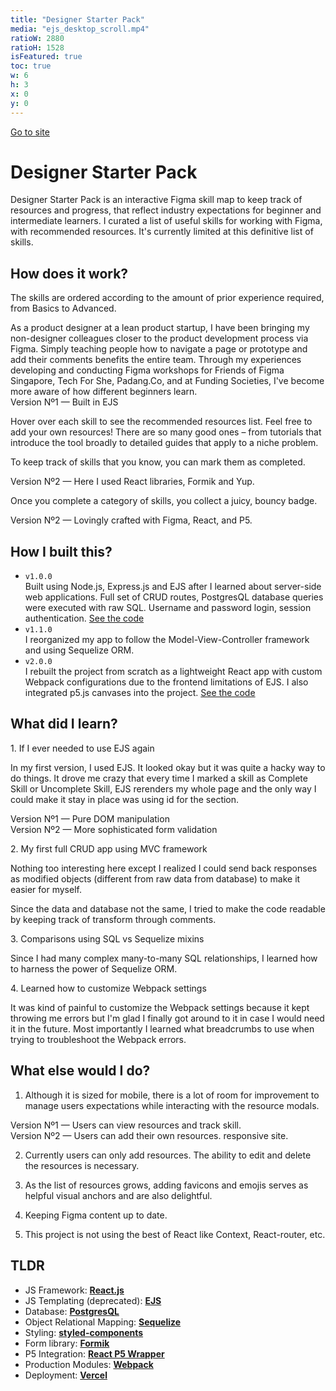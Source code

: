 ```yaml
---
title: "Designer Starter Pack"
media: "ejs_desktop_scroll.mp4"
ratioW: 2880
ratioH: 1528
isFeatured: true
toc: true
w: 6
h: 3
x: 0
y: 0
---
```


<a className="visit-website" href="https://designerstarterpack.lol">
  Go to site
</a>

<PostLayout>

# Designer Starter Pack

Designer Starter Pack is an interactive Figma skill map to keep track of resources and progress, that reflect industry expectations for beginner
and intermediate learners. I curated a list of useful skills for working
with Figma, with recommended resources. It's currently limited at this
definitive list of skills.

</PostLayout>

<div className="margin-top-36">
  <h2>How does it work?</h2>
</div>

<div className="container-fluid margin-top-36">
  <div className="row d-flex">
    <div className="col-md-4 padding-right-24">
      <p>
        The skills are ordered according to the amount of prior experience
        required, from Basics to Advanced.
      </p>
      <AccordionContainer title={"How did I choose the skills?"}>
        As a product designer at a lean product startup, I have been bringing my
        non-designer colleagues closer to the product development process via
        Figma. Simply teaching people how to navigate a page or prototype and
        add their comments benefits the entire team. Through my experiences
        developing and conducting Figma workshops for Friends of Figma
        Singapore, Tech For She, Padang.Co, and at Funding Societies, I've
        become more aware of how different beginners learn.
      </AccordionContainer>
    </div>
    <div className="col-md-8">
      <LoopingVideo src="/images/work/designer-starter-pack/ejs_desktop_scroll.mp4" />
      <figcaption>Version Nº1 — Built in EJS</figcaption>
    </div>
  </div>
</div>

<div className="container-fluid margin-top-36">
  <div className="row d-flex">
    <div className="col-md-4 padding-right-24">
      <p>
        Hover over each skill to see the recommended resources list. Feel free
        to add your own resources! There are so many good ones – from tutorials
        that introduce the tool broadly to detailed guides that apply to a niche
        problem.
      </p>
      <p>
        To keep track of skills that you know, you can mark them as completed.
      </p>
    </div>
    <div className="col-md-8">
      <LoopingVideo src="/images/work/designer-starter-pack/adding_new_resource.mp4" />
      <figcaption>
        Version Nº2 — Here I used React libraries, Formik and Yup.
      </figcaption>
    </div>
  </div>
</div>

<div className="container-fluid margin-top-36">
  <div className="row d-flex">
    <div className="col-md-4 padding-right-24">
      <p>
        Once you complete a category of skills, you collect a juicy, bouncy
        badge.
      </p>
    </div>
    <div className="col-md-8">
      <LoopingVideo src="/images/work/designer-starter-pack/bouncing_badges_2.mp4" />
      <figcaption>
        Version Nº2 — Lovingly crafted with Figma, React, and P5.
      </figcaption>
    </div>
  </div>
</div>

<PostLayout>

## How I built this?

- `v1.0.0`  
  Built using Node.js, Express.js and EJS after I learned about server-side web applications. Full set of CRUD routes, PostgresQL database queries were executed with raw SQL. Username and password login, session authentication.
  [See the code](https://github.com/samanthadotdesign/designerstarterpack)
- `v1.1.0`  
  I reorganized my app to follow the Model-View-Controller framework and using Sequelize ORM.
- `v2.0.0`  
  I rebuilt the project from scratch as a lightweight React app with custom Webpack configurations due to the frontend limitations of EJS. I also integrated p5.js canvases into the project.
  [See the code](https://github.com/samanthadotdesign/dsp)

</PostLayout>

<PostLayout>

## What did I learn?

<p className="lesson-header">1. If I ever needed to use EJS again</p>

In my first version, I used EJS. It looked okay but it was quite a hacky way to do things. It drove me crazy that every time I marked a skill as Complete Skill or Uncomplete Skill, EJS rerenders my whole page and the only way I could make it stay in place was using id for the section.

</PostLayout>

<div className="container-fluid margin-top-36">
  <div className="row d-flex justify-content-between">
    <div className="col-md-6 padding-right-24">
      <LoopingVideo src="/images/work/designer-starter-pack/ejs_desktop_modal.mp4" />
      <figcaption>Version Nº1 — Pure DOM manipulation</figcaption>
    </div>
    <div className="col-md-6 padding-left-24">
      <LoopingVideo src="/images/work/designer-starter-pack/react_desktop_modal.mp4" />
      <figcaption>Version Nº2 — More sophisticated form validation</figcaption>
    </div>
  </div>
</div>

<PostLayout>

<p className="lesson-header">2. My first full CRUD app using MVC framework</p>

Nothing too interesting here except I realized I could send back responses as modified objects (different from raw data from database) to make it easier for myself.

Since the data and database not the same, I tried to make the code readable by keeping track of transform through comments.

<p className="lesson-header">3. Comparisons using SQL vs Sequelize mixins</p>

<MarkdownImage
  src="/images/work/designer-starter-pack/erd.png"
  width="1902px"
  height="1182px"
  layout="fill"
/>

<p className="margin-top-36">
  Since I had many complex many-to-many SQL relationships, I learned how to
  harness the power of Sequelize ORM.
</p>

<p className="lesson-header">4. Learned how to customize Webpack settings</p>

It was kind of painful to customize the Webpack settings because it kept throwing me errors but I'm glad I finally got around to it in case I would need it in the future. Most importantly I learned what breadcrumbs to use when trying to troubleshoot the Webpack errors.

</PostLayout>

<PostLayout>

## What else would I do?

1. Although it is sized for mobile, there is a lot of room for improvement to manage users expectations while interacting with the resource modals.

</PostLayout>

<div className="container-fluid margin-top-36">
  <div className="row d-flex justify-content-around max-height-400">
    <div className="col-md-6">
      <LoopingVideoMobile src="/images/work/designer-starter-pack/ejs_mobile_modal.mp4" />
      <figcaption>
        Version Nº1 — Users can view resources and track skill.
      </figcaption>
    </div>
    <div className="col-md-6">
      <LoopingVideoMobile src="/images/work/designer-starter-pack/react_mobile_form.mp4" />
      <figcaption>
        Version Nº2 — Users can add their own resources. responsive site.
      </figcaption>
    </div>
  </div>
</div>

<PostLayout>

2. Currently users can only add resources. The ability to edit and delete the resources is necessary.

3. As the list of resources grows, adding favicons and emojis serves as helpful visual anchors and are also delightful.

4. Keeping Figma content up to date.

5. This project is not using the best of React like Context, React-router, etc.

</PostLayout>

<PostLayout>

## TLDR

- JS Framework: **[React.js](https://reactjs.org/)**
- JS Templating (deprecated): **[EJS](https://ejs.co/)**
- Database: **[PostgresQL](https://www.postgresql.org/)**
- Object Relational Mapping: **[Sequelize](https://sequelize.org/)**
- Styling: **[styled-components](https://styled-components.com/)**
- Form library: **[Formik](https://formik.org/)**
- P5 Integration: **[React P5 Wrapper](https://www.npmjs.com/package/react-p5-wrapper)**
- Production Modules: **[Webpack](https://webpack.js.org/)**
- Deployment: **[Vercel](https://vercel.com/)**

</PostLayout>
